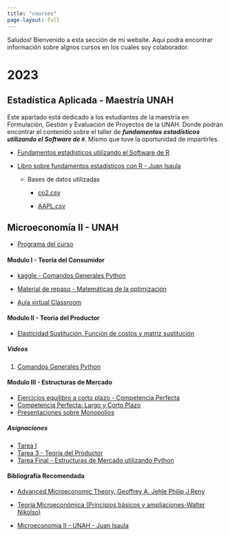 ---
title: "courses"
page-layout: full
---

Saludos! Bienvenido a esta sección de mi website. Aquí podra encontrar información sobre algnos cursos en los cuales soy colaborador.

<h1>2023</h1>

<h2>Estadística Aplicada - Maestría UNAH</h2>

Este apartado está dedicado a los estudiantes de la maestría en Formulación, Gestión y Evaluación de Proyectos de la UNAH. Donde podrán encontrar el contenido sobre el taller de ***fundamentos estadísticos utilizando el Software de `R`***. Mismo que tuve la oportunidad de impartirles.

-   [Fundamentos estadísticos utilizando el Software de R](https://rpubs.com/Juan-Isaula/1065080)

-   [Libro sobre fundamentos estadísticos con R - Juan Isaula](https://j-isaula.github.io/Fudamentos_estadisticos_con_R/)

    -   Bases de datos utilizadas

        -   [co2.csv](https://drive.google.com/file/d/1WkpTw2l98euLOg8tzatGynkom1CvzGxb/view?usp=sharing)

        -   [AAPL.csv](https://drive.google.com/file/d/1QA2Mr2AFJLj6rli6-Lt_vAdd6N-KtmYU/view?usp=sharing)

<h2>Microeconomía II - UNAH</h2>

-   [Programa del curso](https://rpubs.com/Juan-Isaula/1044986)

<h4>Modulo I - Teoria del Consumidor</h4>

-   [kaggle - Comandos Generales Python](https://www.kaggle.com/code/juanisaula/comandos-generales-python)

-   [Material de repaso - Matemáticas de la optimización](https://j-isaula.github.io/micreoeconomics/)

-   [Aula virtual Classroom](https://classroom.google.com/c/NTU0MTk3NDM2MzEw?cjc=kxeyk6r)

<h4>Modulo II - Teoria del Productor</h4>

-   [Elasticidad Sustitución, Función de costos y matriz sustitución](https://rpubs.com/Juan-Isaula/1057243)

<h5>Videos</h5>

1.  [Comandos Generales Python](https://youtu.be/tEAe82p6mAc)

<h4>Modulo III - Estructuras de Mercado</h4>

-   [Ejercicios equilibro a corto plazo - Competencia Perfecta](https://www.kaggle.com/code/juanisaula/microeconom-a-competencia-perfecta)
-   [Competencia Perfecta: Largo y Corto Plazo](https://youtu.be/6d4HtvQE6hs)
-   [Presentaciones sobre Monopolios](https://rpubs.com/Juan-Isaula/1065998)

<h5>Asignaciones</h5>

-   [Tarea I](https://drive.google.com/file/d/1tUYGfeYfEuzw5lQnxp4PurJmtz9PYCR8/view?usp=sharing)
-   [Tarea 3 - Teoría del Productor](https://rpubs.com/Juan-Isaula/1058573)
-   [Tarea Final - Estructuras de Mercado utilizando Python](https://rpubs.com/Juan-Isaula/1066709)

<h4>Bibliografía Recomendada</h4>

-   [Advanced Microeconomic Theory, Geoffrey A. Jehle Philip J.Reny](https://zalamsyah.staff.unja.ac.id/wp-content/uploads/sites/286/2019/11/1-Advanced-Microeconomic-Theory-3rd-Ed.-JEHLE-RENY.pdf)

-   [Teoría Microeconómica (Principios básicos y ampliaciones-Walter Nikolso)](https://elvisjgblog.files.wordpress.com/2019/04/teorc3ada-microeconc3b3mica-9c2b0-edicic3b3n-walter-nicholson.pdf)

-   [Microeconomia II - UNAH - Juan Isaula](https://j-isaula.github.io/1619/documentos.html)
